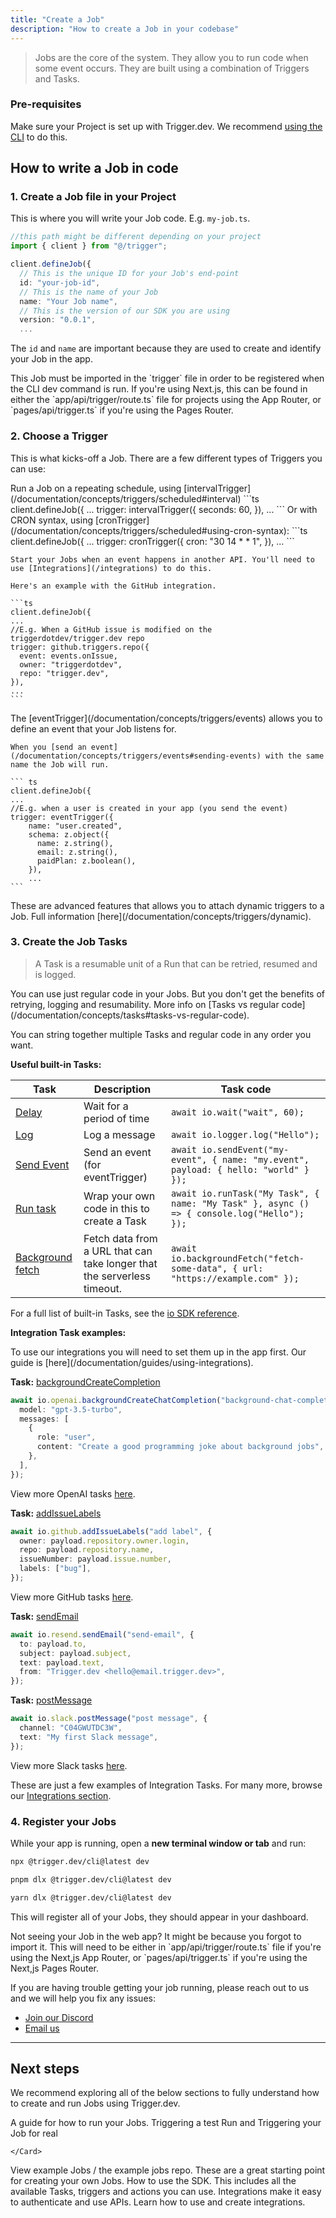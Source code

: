 ```yaml
---
title: "Create a Job"
description: "How to create a Job in your codebase"
---
```


> Jobs are the core of the system. They allow you to run code when some event occurs. They are built using a combination of Triggers and Tasks.

### Pre-requisites

Make sure your Project is set up with Trigger.dev. We recommend [using the CLI](/documentation/quickstart) to do this.

## How to write a Job in code

### 1. Create a Job file in your Project

This is where you will write your Job code. E.g. `my-job.ts`.

```ts
//this path might be different depending on your project
import { client } from "@/trigger";

client.defineJob({
  // This is the unique ID for your Job's end-point
  id: "your-job-id",
  // This is the name of your Job
  name: "Your Job name",
  // This is the version of our SDK you are using
  version: "0.0.1",
  ...
```

The `id` and `name` are important because they are used to create and identify your Job in the app.

<Note>
  This Job must be imported in the `trigger` file in order to be registered when the CLI dev command
  is run. If you're using Next.js, this can be found in either the `app/api/trigger/route.ts` file
  for projects using the App Router, or `pages/api/trigger.ts` if you're using the Pages Router.
</Note>

### 2. Choose a Trigger

This is what kicks-off a Job. There are a few different types of Triggers you can use:

<Tabs>
  <Tab title="Scheduled">
    Run a Job on a repeating schedule, using [intervalTrigger](/documentation/concepts/triggers/scheduled#interval)
    ```ts
    client.defineJob({
    ...
    trigger: intervalTrigger({
        seconds: 60,
      }),
    ...
    ```
    Or with CRON syntax, using [cronTrigger](/documentation/concepts/triggers/scheduled#using-cron-syntax):
    ```ts
    client.defineJob({
    ...
    trigger: cronTrigger({
        cron: "30 14 * * 1",
      }),
    ...
    ```
  </Tab>
  <Tab title="Webhook">

    Start your Jobs when an event happens in another API. You'll need to use [Integrations](/integrations) to do this.

    Here's an example with the GitHub integration.

    ```ts
    client.defineJob({
    ...
    //E.g. When a GitHub issue is modified on the triggerdotdev/trigger.dev repo
    trigger: github.triggers.repo({
      event: events.onIssue,
      owner: "triggerdotdev",
      repo: "trigger.dev",
    }),
    ...
    ```

  </Tab>
  <Tab title="Event">
    The [eventTrigger](/documentation/concepts/triggers/events) allows you to define an event that your Job listens for. 
    
    When you [send an event](/documentation/concepts/triggers/events#sending-events) with the same name the Job will run.
        
    ``` ts
    client.defineJob({
    ...
    //E.g. when a user is created in your app (you send the event)
    trigger: eventTrigger({
        name: "user.created",
        schema: z.object({
          name: z.string(),
          email: z.string(),
          paidPlan: z.boolean(),
        }),
        ...
    ```

  </Tab>
  <Tab title="Dynamic">
    These are advanced features that allows you to attach dynamic triggers to a Job. Full information [here](/documentation/concepts/triggers/dynamic).
  </Tab>
</Tabs>

### 3. Create the Job Tasks

> A Task is a resumable unit of a Run that can be retried, resumed and is logged.

<Info>
  You can use just regular code in your Jobs. But you don't get the benefits of retrying, logging
  and resumability. More info on [Tasks vs regular
  code](/documentation/concepts/tasks#tasks-vs-regular-code).
</Info>

You can string together multiple Tasks and regular code in any order you want.

**Useful built-in Tasks:**

| Task                                        | Description                                                             | Task code                                                                                  |
| ------------------------------------------- | ----------------------------------------------------------------------- | ------------------------------------------------------------------------------------------ |
| [Delay](/documentation/concepts/delays)     | Wait for a period of time                                               | `await io.wait("wait", 60);`                                                               |
| [Log](/sdk/io/logger)                       | Log a message                                                           | `await io.logger.log("Hello");`                                                            |
| [Send Event](/sdk/io/sendevent)             | Send an event (for eventTrigger)                                        | `await io.sendEvent("my-event", { name: "my.event", payload: { hello: "world" } });`       |
| [Run task](/sdk/io/runtask)                 | Wrap your own code in this to create a Task                             | `await io.runTask("My Task", { name: "My Task" }, async () => { console.log("Hello"); });` |
| [Background fetch](/sdk/io/backgroundfetch) | Fetch data from a URL that can take longer that the serverless timeout. | `await io.backgroundFetch("fetch-some-data", { url: "https://example.com" });`             |

For a full list of built-in Tasks, see the [io SDK reference](/sdk/io).

**Integration Task examples:**

<Info>
  To use our integrations you will need to set them up in the app first. Our guide is
  [here](/documentation/guides/using-integrations).
</Info>

<AccordionGroup>
<Accordion title="OpenAI" description="Generate text completions in a conversational context.">

**Task:** [backgroundCreateCompletion](/integrations/apis/openai)

```ts
await io.openai.backgroundCreateChatCompletion("background-chat-completion", {
  model: "gpt-3.5-turbo",
  messages: [
    {
      role: "user",
      content: "Create a good programming joke about background jobs",
    },
  ],
});
```

View more OpenAI tasks [here](/integrations/apis/openai).

</Accordion>
<Accordion title="GitHub" description="Add a custom label to a GitHub issue.">

**Task:** [addIssueLabels](/integrations/apis/github-tasks)

```ts
await io.github.addIssueLabels("add label", {
  owner: payload.repository.owner.login,
  repo: payload.repository.name,
  issueNumber: payload.issue.number,
  labels: ["bug"],
});
```

View more GitHub tasks [here](/integrations/apis/github-tasks).

</Accordion>
<Accordion title="Resend" description="Send an email using Resend.">

**Task:** [sendEmail](/integrations/apis/resend)

```ts
await io.resend.sendEmail("send-email", {
  to: payload.to,
  subject: payload.subject,
  text: payload.text,
  from: "Trigger.dev <hello@email.trigger.dev>",
});
```

</Accordion>
<Accordion title="Slack" description="Post a message to a Slack channel.">

**Task:** [postMessage](/integrations/apis/slack)

```ts
await io.slack.postMessage("post message", {
  channel: "C04GWUTDC3W",
  text: "My first Slack message",
});
```

View more Slack tasks [here](/integrations/apis/slack).

</Accordion>
</AccordionGroup>

These are just a few examples of Integration Tasks. For many more, browse our [Integrations section](/integrations/).

### 4. Register your Jobs

While your app is running, open a **new terminal window or tab** and run:

<CodeGroup>

```bash npm
npx @trigger.dev/cli@latest dev
```

```bash pnpm
pnpm dlx @trigger.dev/cli@latest dev
```

```bash yarn
yarn dlx @trigger.dev/cli@latest dev
```

</CodeGroup>

This will register all of your Jobs, they should appear in your dashboard.

<Note>
  Not seeing your Job in the web app? It might be because you forgot to import it. This will need to
  be either in `app/api/trigger/route.ts` file if you're using the Next,js App Router, or
  `pages/api/trigger.ts` if you're using the Next,js Pages Router.
</Note>

If you are having trouble getting your job running, please reach out to us and we will help you fix any issues:

- [Join our Discord](https://discord.gg/kA47vcd8P6)
- [Email us](mailto:help@trigger.dev)

---

## Next steps

We recommend exploring all of the below sections to fully understand how to create and run Jobs using Trigger.dev.

<CardGroup cols={2}>
  <Card
    title="Running your jobs"
    icon="wand-magic-sparkles"
    href="/documentation/guides/running-jobs"
  >
  A guide for how to run your Jobs. Triggering a test Run and Triggering your Job for real

    </Card>

 <Card title="Example Jobs" icon="slot-machine" href="/examples">
    View example Jobs / the example jobs repo. These are a great starting
    point for creating your own Jobs.
  </Card>
  <Card title="SDK reference" icon="code" href="/sdk">
    How to use the SDK. This includes all the available Tasks, triggers and
    actions you can use.
  </Card>
 
  <Card title="Integrations" icon="grid-2" href="/integrations">
    Integrations make it easy to authenticate and use APIs.
Learn how to use and create integrations.
  </Card>
</CardGroup>
